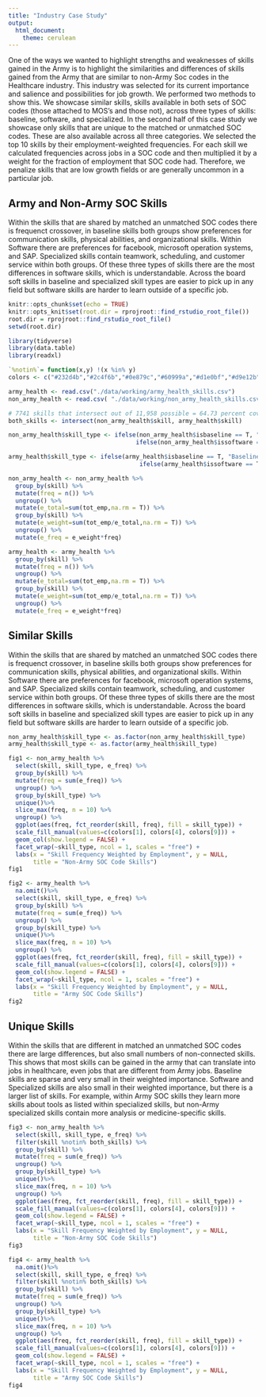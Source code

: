 ```yaml
---
title: "Industry Case Study"
output: 
  html_document:
    theme: cerulean
---
```


One of the ways we wanted to highlight strengths and weaknesses of skills gained in the Army is to highlight the similarities and differences of skills gained from the Army that are similar to non-Army Soc codes in the Healthcare industry. This industry was selected for its current importance and salience and possibilities for job growth. We performed two methods to show this. We showcase similar skills, skills available in both sets of SOC codes (those attached to MOS's and those not), across three types of skills: baseline, software, and specialized. In the second half of this case study we showcase only skills that are unique to the matched or unmatched SOC codes. These are also available across all three categories. We selected the top 10 skills by their employment-weighted frequencies. For each skill we calculated frequencies across jobs in a SOC code and then multiplied it by a weight for the fraction of employment that SOC code had. Therefore, we penalize skills that are low growth fields or are generally uncommon in a particular job.

## Army and Non-Army SOC Skills

Within the skills that are shared by matched an unmatched SOC codes there is frequenct crossover, in baseline skills both groups show preferences for communication skills, physical abilities, and organizational skills. Within Software there are preferences for facebook, microsoft operation systems, and SAP. Specialized skills contain teamwork, scheduling, and customer service within both groups. Of these three types of skills there are the most differences in software skills, which is understandable. Across the board soft skills in baseline and specialized skill types are easier to pick up in any field but software skills are harder to learn outside of a specific job.

```r
knitr::opts_chunk$set(echo = TRUE)
knitr::opts_knit$set(root.dir = rprojroot::find_rstudio_root_file())
root.dir = rprojroot::find_rstudio_root_file()
setwd(root.dir)

library(tidyverse)
library(data.table)
library(readxl)

`%notin%`= function(x,y) !(x %in% y)
colors <- c("#232d4b","#2c4f6b","#0e879c","#60999a","#d1e0bf","#d9e12b","#e6ce3a","#e6a01d","#e57200","#fdfdfd")

army_health <- read.csv("./data/working/army_health_skills.csv")
non_army_health <- read.csv( "./data/working/non_army_health_skills.csv")

# 7741 skills that intersect out of 11,958 possible = 64.73 percent coverage
both_skills <- intersect(non_army_health$skill, army_health$skill)

non_army_health$skill_type <- ifelse(non_army_health$isbaseline == T, "Baseline",
                                    ifelse(non_army_health$issoftware == T, "Software", "Specialized"))

army_health$skill_type <- ifelse(army_health$isbaseline == T, "Baseline",
                                     ifelse(army_health$issoftware == T, "Software", "Specialized"))

non_army_health <- non_army_health %>%
  group_by(skill) %>%
  mutate(freq = n()) %>%
  ungroup() %>%
  mutate(e_total=sum(tot_emp,na.rm = T)) %>%
  group_by(skill) %>%
  mutate(e_weight=sum(tot_emp/e_total,na.rm = T)) %>%
  ungroup() %>%
  mutate(e_freq = e_weight*freq)

army_health <- army_health %>%
  group_by(skill) %>%
  mutate(freq = n()) %>%
  ungroup() %>%
  mutate(e_total=sum(tot_emp,na.rm = T)) %>%
  group_by(skill) %>%
  mutate(e_weight=sum(tot_emp/e_total,na.rm = T)) %>%
  ungroup() %>%
  mutate(e_freq = e_weight*freq)

```

## Similar Skills

Within the skills that are shared by matched an unmatched SOC codes there is frequenct crossover, in baseline skills both groups show preferences for communication skills, physical abilities, and organizational skills. Within Software there are preferences for facebook, microsoft operation systems, and SAP. Specialized skills contain teamwork, scheduling, and customer service within both groups. Of these three types of skills there are the most differences in software skills, which is understandable. Across the board soft skills in baseline and specialized skill types are easier to pick up in any field but software skills are harder to learn outside of a specific job.

```r
non_army_health$skill_type <- as.factor(non_army_health$skill_type)
army_health$skill_type <- as.factor(army_health$skill_type)

fig1 <- non_army_health %>%
  select(skill, skill_type, e_freq) %>%
  group_by(skill) %>%
  mutate(freq = sum(e_freq)) %>%
  ungroup() %>%
  group_by(skill_type) %>%
  unique()%>%
  slice_max(freq, n = 10) %>%
  ungroup() %>%
  ggplot(aes(freq, fct_reorder(skill, freq), fill = skill_type)) +
  scale_fill_manual(values=c(colors[1], colors[4], colors[9])) +
  geom_col(show.legend = FALSE) +
  facet_wrap(~skill_type, ncol = 1, scales = "free") +
  labs(x = "Skill Frequency Weighted by Employment", y = NULL,
       title = "Non-Army SOC Code Skills")
fig1

fig2 <- army_health %>%
  na.omit()%>%
  select(skill, skill_type, e_freq) %>%
  group_by(skill) %>%
  mutate(freq = sum(e_freq)) %>%
  ungroup() %>%
  group_by(skill_type) %>%
  unique()%>%
  slice_max(freq, n = 10) %>%
  ungroup() %>%
  ggplot(aes(freq, fct_reorder(skill, freq), fill = skill_type)) +
  scale_fill_manual(values=c(colors[1], colors[4], colors[9])) +
  geom_col(show.legend = FALSE) +
  facet_wrap(~skill_type, ncol = 1, scales = "free") +
  labs(x = "Skill Frequency Weighted by Employment", y = NULL,
       title = "Army SOC Code Skills")
fig2
```

## Unique Skills

Within the skills that are different in matched an unmatched SOC codes there are large differences, but also small numbers of non-connected skills. This shows that most skills can be gained in the army that can translate into jobs in healthcare, even jobs that are different from Army jobs. Baseline skills are sparse and very small in their weighted importance. Software and Specialized skills are also small in their weighted importance, but there is a larger list of skills. For example, within Army SOC skills they learn more skills about tools as listed within specialized skills, but non-Army specialized skills contain more analysis or medicine-specific skills.

```r
fig3 <- non_army_health %>%
  select(skill, skill_type, e_freq) %>%
  filter(skill %notin% both_skills) %>%
  group_by(skill) %>%
  mutate(freq = sum(e_freq)) %>%
  ungroup() %>%
  group_by(skill_type) %>%
  unique()%>%
  slice_max(freq, n = 10) %>%
  ungroup() %>%
  ggplot(aes(freq, fct_reorder(skill, freq), fill = skill_type)) +
  scale_fill_manual(values=c(colors[1], colors[4], colors[9])) +
  geom_col(show.legend = FALSE) +
  facet_wrap(~skill_type, ncol = 1, scales = "free") +
  labs(x = "Skill Frequency Weighted by Employment", y = NULL,
       title = "Non-Army SOC Code Skills")
fig3

fig4 <- army_health %>%
  na.omit()%>%
  select(skill, skill_type, e_freq) %>%
  filter(skill %notin% both_skills) %>%
  group_by(skill) %>%
  mutate(freq = sum(e_freq)) %>%
  ungroup() %>%
  group_by(skill_type) %>%
  unique()%>%
  slice_max(freq, n = 10) %>%
  ungroup() %>%
  ggplot(aes(freq, fct_reorder(skill, freq), fill = skill_type)) +
  scale_fill_manual(values=c(colors[1], colors[4], colors[9])) +
  geom_col(show.legend = FALSE) +
  facet_wrap(~skill_type, ncol = 1, scales = "free") +
  labs(x = "Skill Frequency Weighted by Employment", y = NULL,
       title = "Army SOC Code Skills")
fig4
```

